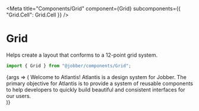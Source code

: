 
<Meta
  title="Components/Grid"
  component={Grid}
  subcomponents={{ "Grid.Cell": Grid.Cell }}
/>

# Grid

Helps create a layout that conforms to a 12-point grid system.

```ts
import { Grid } from "@jobber/components/Grid";
```

<Canvas>
  <Story name="Grid">
    {args => (
      <Grid {...args}>
        <Grid.Cell size={{ xs: 12, sm: 6, md: 7, lg: 7, xl: 6 }}>
          <Content>
            <Heading level={1}>Welcome to Atlantis!</Heading>
            <Text size="large">
              Atlantis is a design system for Jobber. The primary objective for
              Atlantis is to provide a system of reusable components to help
              developers to quickly build beautiful and consistent interfaces
              for our users.
            </Text>
          </Content>
        </Grid.Cell>
        <Grid.Cell size={{ xs: 12, sm: 6, md: 5, lg: 5, xl: 6 }}>
          <div style={{ display: "flex", height: "100%" }}>
            <Card>
              <Content>
                <DescriptionList
                  data={[
                    ["Status", "Amazing"],
                    ["Emoji", "🔱"],
                    ["Components", "A lot!"],
                  ]}
                />
              </Content>
            </Card>
          </div>
        </Grid.Cell>
      </Grid>
    )}
  </Story>
</Canvas>

<ArgsTable of={Grid} story="Grid" />
